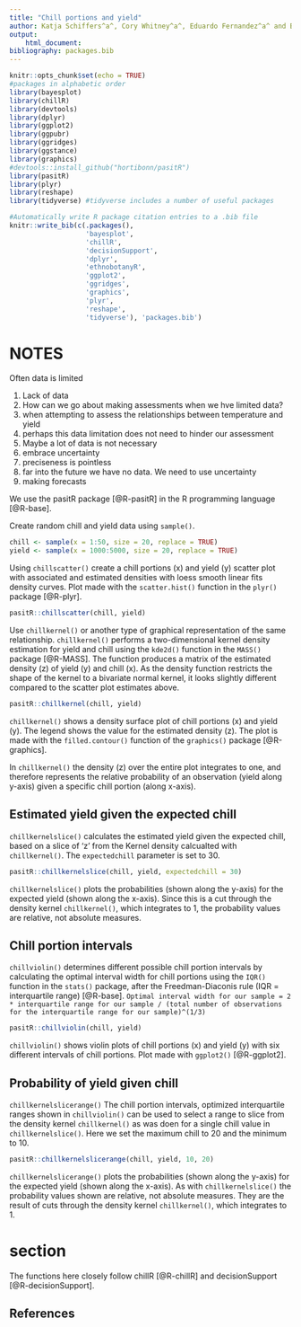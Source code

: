 ```yaml
---
title: "Chill portions and yield"
author: Katja Schiffers^a^, Cory Whitney^a^, Eduardo Fernandez^a^ and Eike Luedeling^a^ <br /> <small>^a^INRES-Horticultural Sciences, University of Bonn, Auf dem Huegel 6, 53121 Bonn, Germany <small/>
output:
    html_document:
bibliography: packages.bib
---
```

<!-- Spelling -->
<!-- The ABC √ option (upper right on the Rmarkdown console)-->

<!-- Grammar -->
<!-- devtools::install_github("ropenscilabs/gramr") -->
<!-- run_grammar_checker("HighDimensionalData.rmd”) -->

<!-- Print pdf and word versions -->
<!-- rmarkdown::render("Chill_Yield.Rmd", output_format = "pdf_document") -->
<!-- rmarkdown::render("Chill_Yield.Rmd", output_format = "word_document") -->


```r
knitr::opts_chunk$set(echo = TRUE)
#packages in alphabetic order
library(bayesplot)
library(chillR)
library(devtools)
library(dplyr)
library(ggplot2)
library(ggpubr)
library(ggridges)
library(ggstance)
library(graphics)
#devtools::install_github("hortibonn/pasitR")
library(pasitR)
library(plyr)
library(reshape)
library(tidyverse) #tidyverse includes a number of useful packages
```

```r
#Automatically write R package citation entries to a .bib file
knitr::write_bib(c(.packages(), 
                   'bayesplot', 
                   'chillR',
                   'decisionSupport',
                   'dplyr',
                   'ethnobotanyR',
                   'ggplot2', 
                   'ggridges', 
                   'graphics',
                   'plyr', 
                   'reshape', 
                   'tidyverse'), 'packages.bib')
```

# NOTES

Often data is limited 

1. Lack of data
1. How can we go about making assessments when we hve limited data?
1. when attempting to assess the relationships between temperature and yield
1. perhaps this data limitation does not need to hinder our assessment
1. Maybe a lot of data is not necessary
1. embrace uncertainty
1. preciseness is pointless
1. far into the future we have no data. We need to use uncertainty
1. making forecasts


We use the pasitR package [@R-pasitR] in the R programming language [@R-base].

Create random chill and yield data using `sample()`. 

```r
chill <- sample(x = 1:50, size = 20, replace = TRUE)
yield <- sample(x = 1000:5000, size = 20, replace = TRUE)
```

Using `chillscatter()` create a chill portions (x) and yield (y) scatter plot with associated and estimated densities with loess smooth linear fits density curves. Plot made with the `scatter.hist()` function in the `plyr()` package [@R-plyr].  

```r
pasitR::chillscatter(chill, yield)
```

Use `chillkernel()` or another type of graphical representation of the same relationship. `chillkernel()` performs a two-dimensional kernel density estimation for yield and chill using the `kde2d()` function in the `MASS()` package [@R-MASS]. The function produces a matrix of the estimated density (z) of yield (y) and chill (x). As the density function restricts the shape of the kernel to a bivariate normal kernel, it looks slightly different compared to the scatter plot estimates above.

```r
pasitR::chillkernel(chill, yield)
```

`chillkernel()` shows a density surface plot of chill portions (x) and yield (y). The legend shows the value for the estimated density (z). The plot is made with the `filled.contour()` function of the `graphics()` package [@R-graphics].

In `chillkernel()` the density (z) over the entire plot integrates to one, and therefore represents the relative probability of an observation (yield along y-axis) given a specific chill portion (along x-axis). 

## Estimated yield given the expected chill

`chillkernelslice()` calculates the estimated yield given the expected chill, based on a slice of 'z' from the Kernel density calcualted with `chillkernel()`. The `expectedchill` parameter is set to 30.

```r
pasitR::chillkernelslice(chill, yield, expectedchill = 30)
```

`chillkernelslice()` plots the probabilities (shown along the y-axis) for the expected yield (shown along the x-axis). Since this is a cut through the density kernel `chillkernel()`, which integrates to 1, the probability values are relative, not absolute measures.

## Chill portion intervals

`chillviolin()` determines different possible chill portion intervals by calculating the optimal interval width for chill portions using the `IQR()` function in the `stats()` package, after the Freedman-Diaconis rule (IQR = interquartile range) [@R-base].
`Optimal interval width for our sample = 2 * interquartile range for our sample / (total number of observations for the interquartile range for our sample)^(1/3)`

```r
pasitR::chillviolin(chill, yield)
```

`chillviolin()` shows violin plots of chill portions (x) and yield (y) with six different intervals of chill portions. Plot made with `ggplot2()` [@R-ggplot2].

## Probability of yield given chill

`chillkernelslicerange()` The chill portion intervals, optimized interquartile ranges shown in `chillviolin()` can be used to select a range to slice from the density kernel `chillkernel()` as was doen for a single chill value in `chillkernelslice()`. Here we set the maximum chill to 20 and the minimum to 10.

```r
pasitR::chillkernelslicerange(chill, yield, 10, 20)
```

`chillkernelslicerange()` plots the probabilities (shown along the y-axis) for the expected yield (shown along the x-axis). As with `chillkernelslice()` the probability values shown are relative, not absolute measures. They are the result of cuts through the density kernel `chillkernel()`, which integrates to 1. 

# section

The functions here closely follow chillR [@R-chillR] and decisionSupport [@R-decisionSupport].

## References
